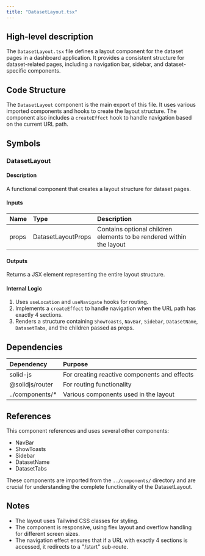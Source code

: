 ```yaml
---
title: "DatasetLayout.tsx"
---
```


## High-level description
The `DatasetLayout.tsx` file defines a layout component for the dataset pages in a dashboard application. It provides a consistent structure for dataset-related pages, including a navigation bar, sidebar, and dataset-specific components.

## Code Structure
The `DatasetLayout` component is the main export of this file. It uses various imported components and hooks to create the layout structure. The component also includes a `createEffect` hook to handle navigation based on the current URL path.

## Symbols

### DatasetLayout
#### Description
A functional component that creates a layout structure for dataset pages.

#### Inputs
| Name | Type | Description |
|:-----|:-----|:------------|
| props | DatasetLayoutProps | Contains optional children elements to be rendered within the layout |

#### Outputs
Returns a JSX element representing the entire layout structure.

#### Internal Logic
1. Uses `useLocation` and `useNavigate` hooks for routing.
2. Implements a `createEffect` to handle navigation when the URL path has exactly 4 sections.
3. Renders a structure containing `ShowToasts`, `NavBar`, `Sidebar`, `DatasetName`, `DatasetTabs`, and the children passed as props.

## Dependencies
| Dependency | Purpose |
|:-----------|:--------|
| solid-js | For creating reactive components and effects |
| @solidjs/router | For routing functionality |
| ../components/* | Various components used in the layout |

## References
This component references and uses several other components:
- NavBar
- ShowToasts
- Sidebar
- DatasetName
- DatasetTabs

These components are imported from the `../components/` directory and are crucial for understanding the complete functionality of the DatasetLayout.

## Notes
- The layout uses Tailwind CSS classes for styling.
- The component is responsive, using flex layout and overflow handling for different screen sizes.
- The navigation effect ensures that if a URL with exactly 4 sections is accessed, it redirects to a "/start" sub-route.